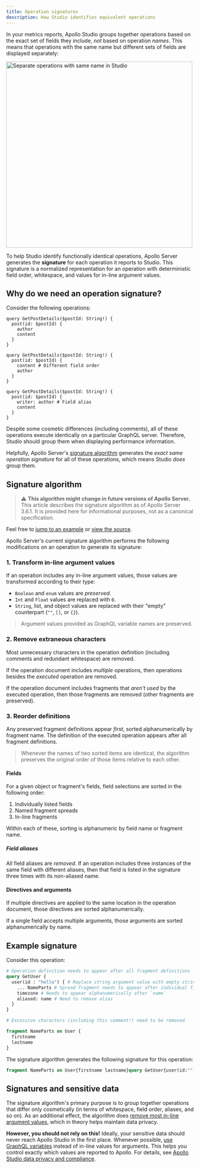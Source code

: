 ```yaml
---
title: Operation signatures
description: How Studio identifies equivalent operations
---
```


In your metrics reports, Apollo Studio groups together operations based on the exact set of fields they include, _not_ based on operation _names_. This means that operations with the same name but different sets of fields are displayed separately:

<img src="../img/separate-operations.jpg" alt="Separate operations with same name in Studio" class="screenshot" width="500" />

To help Studio identify functionally identical operations, Apollo Server generates the **signature** for each operation it reports to Studio. This signature is a normalized representation for an operation with deterministic field order, whitespace, and values for in-line argument values.

## Why do we need an operation signature?

Consider the following operations:

```graphql{10-11,17}
query GetPostDetails($postId: String!) {
  post(id: $postId) {
    author
    content
  }
}

query GetPostDetails($postId: String!) {
  post(id: $postId) {
    content # Different field order
    author
  }
}

query GetPostDetails($postId: String!) {
  post(id: $postId) {
    writer: author # Field alias
    content
  }
}
```

Despite some cosmetic differences (including comments), all of these operations execute identically on a particular GraphQL server. Therefore, Studio should group them when displaying performance information.

Helpfully, Apollo Server's [signature algorithm](#signature-algorithm) generates the _exact same operation signature_ for all of these operations, which means Studio _does_ group them.

## Signature algorithm

> ⚠️ **This algorithm might change in future versions of Apollo Server.** This article describes the signature algorithm as of Apollo Server 3.6.1. It is provided here for informational purposes, not as a canonical specification.

Feel free to [jump to an example](#example-signature) or [view the source](https://github.com/apollographql/apollo-server/blob/main/packages/apollo-server-core/src/plugin/usageReporting/defaultUsageReportingSignature.ts).

Apollo Server's current signature algorithm performs the following modifications on an operation to generate its signature:

### 1. Transform in-line argument values

If an operation includes any in-line argument values, those values are transformed according to their type:

* `Boolean` and `enum` values are _preserved_.
* `Int` and `Float` values are replaced with `0`.
* `String`, list, and object values are replaced with their "empty" counterpart (`""`, `[]`, or `{}`).

> Argument values provided as GraphQL variable names are preserved.

### 2. Remove extraneous characters

Most unnecessary characters in the operation definition (including comments and redundant whitespace) are removed.

If the operation document includes _multiple_ operations, then operations besides the _executed_ operation are removed.

If the operation document includes fragments that _aren't used_ by the executed operation, then those fragments are removed (other fragments are preserved).

### 3. Reorder definitions

Any preserved fragment definitions appear _first_, sorted alphanumerically by fragment name. The definition of the executed operation appears after all fragment definitions.

> Whenever the names of two sorted items are identical, the algorithm preserves the original order of those items relative to each other.

#### Fields

For a given object or fragment's fields, field selections are sorted in the following order:

1. Individually listed fields
2. Named fragment spreads
3. In-line fragments

Within each of these, sorting is alphanumeric by field name or fragment name.

##### Field aliases

All field aliases are _removed_. If an operation includes three instances of the same field with different aliases, then that field is listed in the signature three times with its non-aliased name.

#### Directives and arguments

If multiple directives are applied to the same location in the operation document, those directives are sorted alphanumerically.

If a single field accepts multiple arguments, those arguments are sorted alphanumerically by name.

## Example signature

Consider this operation:

```graphql
# Operation definition needs to appear after all fragment definitions
query GetUser {
  user(id : "hello") { # Replace string argument value with empty string
    ... NameParts # Spread fragment needs to appear after individual fields
    timezone # Needs to appear alphanumerically after `name`
    aliased: name # Need to remove alias
  }
}

# Excessive characters (including this comment!) need to be removed

fragment NameParts on User {
  firstname
  lastname
}
```

The signature algorithm generates the following signature for this operation:

```graphql
fragment NameParts on User{firstname lastname}query GetUser{user(id:""){name timezone...NameParts}}
```

## Signatures and sensitive data

The signature algorithm's primary purpose is to group together operations that differ only cosmetically (in terms of whitespace, field order, aliases, and so on). As an additional effect, the algorithm does [remove most in-line argument values](#1-transform-in-line-argument-values), which in theory helps maintain data privacy.

**However, you should not rely on this!** Ideally, your sensitive data should never reach Apollo Studio in the first place. Whenever possible, [use GraphQL variables](https://www.apollographql.com/docs/react/data/operation-best-practices/#use-graphql-variables-to-provide-arguments) instead of in-line values for arguments. This helps you control exactly which values are reported to Apollo. For details, see [Apollo Studio data privacy and compliance](/data-privacy/).
